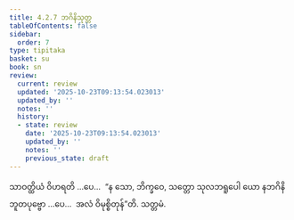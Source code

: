 ```yaml
---
title: 4.2.7 ဘဂိနိသုတ္တ
tableOfContents: false
sidebar:
  order: 7
type: tipitaka
basket: su
book: sn
review:
  current: review
  updated: '2025-10-23T09:13:54.023013'
  updated_by: ''
  notes: ''
  history:
  - state: review
    date: '2025-10-23T09:13:54.023013'
    updated_by: ''
    notes: ''
    previous_state: draft
---
```



<ReviewStatus review={frontmatter.review} showDetails={true} />

<HypothesisAnnotation frontmatter={frontmatter} />

<DynamicBreadcrumb />

<Division number="140" book="sn" e="ch" v="18" p="300">

<Paragraph number="879" book="sn">
သာဝတ္ထိယံ ဝိဟရတိ …ပေ…  “န သော, ဘိက္ခဝေ, သတ္တော သုလဘရူပေါ ယော နဘဂိနိဘူတပုဗ္ဗော …ပေ…  အလံ ဝိမုစ္စိတုန်”တိ.

</Paragraph>
</Division>

<Paragraph number="880" type="center" book="sn">
သတ္တမံ.
</Paragraph>
